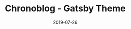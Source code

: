 ---
link: https://github.com/Ganevru/gatsby-theme-chronoblog
date: 2019-07-26
title: Chronoblog - Gatsby Theme
tags: ["project"]
cover: './image.png'
---